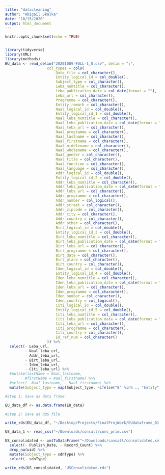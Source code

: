 ```yaml
---
title: "datacleaning"
author: "Abigail Skalka"
date: "10/15/2020"
output: html_document
---
```


```r
knitr::opts_chunk$set(echo = TRUE)


library(tidyverse)
library(XML)
library(methods)
EU_data <- read_delim("20201009-FULL-1_0.csv", delim = ";", 
                   col_types = cols(
                       Date_file = col_character(),
                       Entity_logical_id = col_double(),
                       Subject_type = col_character(),
                       Leba_numtitle = col_character(),
                       Leba_publication_date = col_date(format = ""),
                       Leba_url = col_character(),
                       Programme = col_character(),
                       Entity_remark = col_character(),
                       Naal_logical_id = col_double(),
                       Entity_logical_id_1 = col_double(),
                       Naal_leba_numtitle = col_character(),
                       Naal_leba_publication_date = col_date(format = ""),
                       Naal_leba_url = col_character(),
                       Naal_programme = col_character(),
                       Naal_lastname = col_character(),
                       Naal_firstname = col_character(),
                       Naal_middlename = col_character(),
                       Naal_wholename = col_character(),
                       Naal_gender = col_character(),
                       Naal_title = col_character(),
                       Naal_function = col_character(),
                       Naal_language = col_character(),
                       Addr_logical_id = col_double(),
                       Entity_logical_id_2 = col_double(),
                       Addr_leba_numtitle = col_character(),
                       Addr_leba_publication_date = col_date(format = ""),
                       Addr_leba_url = col_character(),
                       Addr_programme = col_character(),
                       Addr_number = col_logical(),
                       Addr_street = col_character(),
                       Addr_zipcode = col_character(),
                       Addr_city = col_character(),
                       Addr_country = col_character(),
                       Addr_other = col_character(),
                       Birt_logical_id = col_double(),
                       Entity_logical_id_3 = col_double(),
                       Birt_leba_numtitle = col_character(),
                       Birt_leba_publication_date = col_date(format = ""),
                       Birt_leba_url = col_character(),
                       Birt_programme = col_character(),
                       Birt_date = col_character(),
                       Birt_place = col_character(),
                       Birt_country = col_character(),
                       Iden_logical_id = col_double(),
                       Entity_logical_id_4 = col_double(),
                       Iden_leba_numtitle = col_character(),
                       Iden_leba_publication_date = col_date(format = ""),
                       Iden_leba_url = col_character(),
                       Iden_programme = col_character(),
                       Iden_number = col_character(),
                       Iden_country = col_logical(),
                       Citi_logical_id = col_double(),
                       Entity_logical_id_5 = col_double(),
                       Citi_leba_numtitle = col_character(),
                       Citi_leba_publication_date = col_date(format = ""),
                       Citi_leba_url = col_character(),
                       Citi_programme = col_character(),
                       Citi_country = col_character(),
                       EU_ref_num = col_character()
                   )) %>%
  select(- Leba_url, 
         - Naal_leba_url, 
         - Addr_leba_url, 
         - Birt_leba_url, 
         - Iden_leba_url,
         - Citi_leba_url) %>%
  #mutate(lastName = Naal_lastname, 
         #firstName = Naal_firstname) %>%
  #select(- Naal_lastname, - Naal_firstname) %>%
  mutate(Subject_type = map(Subject_type, ~ifelse("E" %in% ., "Entity", "Individual"))) 

#Step 1: Save as data frame

EU_data_df <- as.data.frame(EU_data)

#Step 2: Save as RDS file

write_rds(EU_data_df, "~/Desktop/Projects/FinalProjWork/EUdataframe_01.rds")
```

```r
US_data_1 <- read_csv("~/Downloads/consall/cons_prim.csv")
```

```r
US_consolidated <- xmlToDataFrame("~/Downloads/consall/consolidated.xml") %>%
  select(- Publish_Date, - Record_Count) %>%
  drop_na(uid) %>%
  mutate(Subject_type = sdnType) %>%
  select(- sdnType)

write_rds(US_consolidated, "USConsolidated.rds") 
  
```

